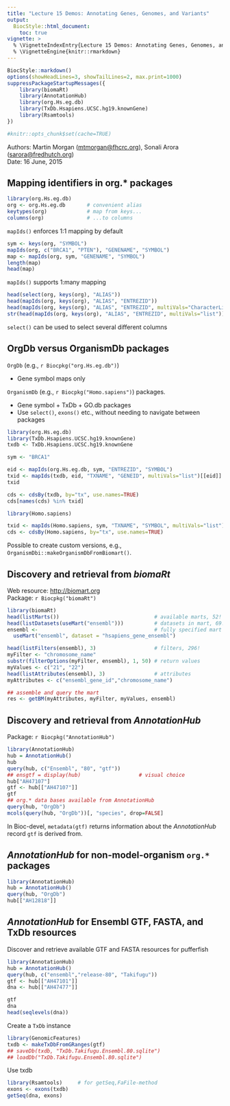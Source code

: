 ```yaml
---
title: "Lecture 15 Demos: Annotating Genes, Genomes, and Variants"
output:
  BiocStyle::html_document:
    toc: true
vignette: >
  % \VignetteIndexEntry{Lecture 15 Demos: Annotating Genes, Genomes, and Variants}
  % \VignetteEngine{knitr::rmarkdown}
---
```


```r
BiocStyle::markdown()
options(showHeadLines=3, showTailLines=2, max.print=1000)
suppressPackageStartupMessages({
    library(biomaRt)
    library(AnnotationHub)
    library(org.Hs.eg.db)
    library(TxDb.Hsapiens.UCSC.hg19.knownGene)
    library(Rsamtools)
})
```

```r
#knitr::opts_chunk$set(cache=TRUE)
```

Authors: Martin Morgan (<a
  href="mailto:mtmorgan@fhcrc.org">mtmorgan@fhcrc.org</a>), Sonali
  Arora (<a
  href="mailto:sarora@fredhutch.org">sarora@fredhutch.org</a>)<br />
Date: 16 June, 2015<br />

## Mapping identifiers in org.* packages

```r
library(org.Hs.eg.db)
org <- org.Hs.eg.db       # convenient alias
keytypes(org)             # map from keys...
columns(org)              # ...to columns
```

`mapIds()` enforces 1:1 mapping by default

```r
sym <- keys(org, "SYMBOL")
mapIds(org, c("BRCA1", "PTEN"), "GENENAME", "SYMBOL")
map <- mapIds(org, sym, "GENENAME", "SYMBOL")
length(map)
head(map)
```

`mapIds()` supports 1:many mapping

```r
head(select(org, keys(org), "ALIAS"))
head(mapIds(org, keys(org), "ALIAS", "ENTREZID"))
head(mapIds(org, keys(org), "ALIAS", "ENTREZID", multiVals="CharacterList"))
str(head(mapIds(org, keys(org), "ALIAS", "ENTREZID", multiVals="list")))
```

`select()` can be used to select several different columns

## OrgDb versus OrganismDb packages

`OrgDb` (e.g., `r Biocpkg("org.Hs.eg.db")`)

- Gene symbol maps only

`OrganismDb` (e.g., `r Biocpkg("Homo.sapiens")`) packages.

- Gene symbol + TxDb + GO.db packages
- Use `select()`, `exons()` etc., without needing to navigate between
  packages

```r
library(org.Hs.eg.db)
library(TxDb.Hsapiens.UCSC.hg19.knownGene)
txdb <- TxDb.Hsapiens.UCSC.hg19.knownGene

sym <- "BRCA1"

eid <- mapIds(org.Hs.eg.db, sym, "ENTREZID", "SYMBOL")
txid <- mapIds(txdb, eid, "TXNAME", "GENEID", multiVals="list")[[eid]]
txid

cds <- cdsBy(txdb, by="tx", use.names=TRUE)
cds[names(cds) %in% txid]
```

```r
library(Homo.sapiens)

txid <- mapIds(Homo.sapiens, sym, "TXNAME", "SYMBOL", multiVals="list")[[sym]]
cds <- cdsBy(Homo.sapiens, by="tx", use.names=TRUE)
```

Possible to create custom versions, e.g.,
`OrganismDbi::makeOrganismDbFromBiomart()`.

## Discovery and retrieval from _biomaRt_

Web resource: [http://biomart.org](http://biomart.org)<br />
Package: `r Biocpkg("biomaRt")`

```r
library(biomaRt)
head(listMarts())                               # available marts, 52!
head(listDatasets(useMart("ensembl")))          # datasets in mart, 69!
ensembl <-                                      # fully specified mart
  useMart("ensembl", dataset = "hsapiens_gene_ensembl")

head(listFilters(ensembl), 3)                   # filters, 296!
myFilter <- "chromosome_name"
substr(filterOptions(myFilter, ensembl), 1, 50) # return values
myValues <- c("21", "22")
head(listAttributes(ensembl), 3)                # attributes
myAttributes <- c("ensembl_gene_id","chromosome_name")

## assemble and query the mart
res <- getBM(myAttributes, myFilter, myValues, ensembl)
```

## Discovery and retrieval from _AnnotationHub_

Package: `r Biocpkg("AnnotationHub")`

```r
library(AnnotationHub)
hub = AnnotationHub()
hub
query(hub, c("Ensembl", "80", "gtf"))
## ensgtf = display(hub)                   # visual choice
hub["AH47107"]
gtf <- hub[["AH47107"]]
gtf
## org.* data bases available from AnnotationHub
query(hub, "OrgDb")
mcols(query(hub, "OrgDb"))[, "species", drop=FALSE]
```

In Bioc-devel, `metadata(gtf)` returns information about the
_AnnotationHub_ record `gtf` is derived from.

## _AnnotationHub_ for non-model-organism `org.*` packages

```r
library(AnnotationHub)
hub = AnnotationHub()
query(hub, "OrgDb")
hub[["AH12818"]]
```

## _AnnotationHub_ for Ensembl GTF, FASTA, and TxDb resources

Discover and retrieve available GTF and FASTA resources for pufferfish

```r
library(AnnotationHub)
hub = AnnotationHub()
query(hub, c("ensembl","release-80", "Takifugu"))
gtf <- hub[["AH47101"]]
dna <- hub[["AH47477"]]

gtf
dna
head(seqlevels(dna))
```

Create a `TxDb` instance

```r
library(GenomicFeatures)
txdb <- makeTxDbFromGRanges(gtf)
## saveDb(txdb, "TxDb.Takifugu.Ensembl.80.sqlite")
## loadDb("TxDb.Takifugu.Ensembl.80.sqlite")
```

Use txdb

```r
library(Rsamtools)     # for getSeq,FaFile-method
exons <- exons(txdb)
getSeq(dna, exons)
```
